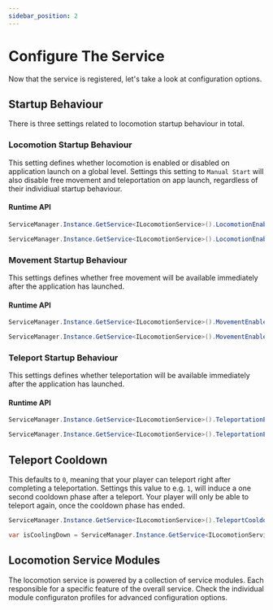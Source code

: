 ```yaml
---
sidebar_position: 2
---
```



# Configure The Service

Now that the service is registered, let's take a look at configuration options.

<CenteredImage src={locomotionServiceProfileImage} alt="The locomotion service profile." />


## Startup Behaviour

There is three settings related to locomotion startup behaviour in total.

### Locomotion Startup Behaviour

This setting defines whether locomotion is enabled or disabled on application launch on a global level. Settings this setting to `Manual Start` will also disable free movement and teleportation on app launch, regardless of their individiual startup behaviour.

#### Runtime API

```csharp
ServiceManager.Instance.GetService<ILocomotionService>().LocomotionEnabled = false;
```

```csharp
ServiceManager.Instance.GetService<ILocomotionService>().LocomotionEnabled = true;
```

### Movement Startup Behaviour

This settings defines whether free movement will be available immediately after the application has launched.

#### Runtime API

```csharp
ServiceManager.Instance.GetService<ILocomotionService>().MovementEnabled = false;
```

```csharp
ServiceManager.Instance.GetService<ILocomotionService>().MovementEnabled = true;
```

### Teleport Startup Behaviour

This settings defines whether teleportation will be available immediately after the application has launched.

#### Runtime API

```csharp
ServiceManager.Instance.GetService<ILocomotionService>().TeleportationEnabled = false;
```

```csharp
ServiceManager.Instance.GetService<ILocomotionService>().TeleportationEnabled = true;
```

## Teleport Cooldown

This defaults to `0`, meaning that your player can teleport right after completing a teleportation. Settings this value to e.g. `1`, will induce a one second cooldown phase after a teleport. Your player will only be able to teleport again, once the cooldown phase has ended.

```csharp
ServiceManager.Instance.GetService<ILocomotionService>().TeleportCooldownDuration = 1f;
```

```csharp
var isCoolingDown = ServiceManager.Instance.GetService<ILocomotionService>().IsTeleportCoolingDown;
```

## Locomotion Service Modules

The locomotion service is powered by a collection of service modules. Each responsible for a specific feature of the overall service. Check the individual module configuraton profiles for advanced configuration options.
